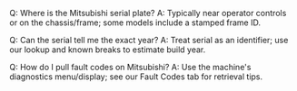 Q: Where is the Mitsubishi serial plate?
A: Typically near operator controls or on the chassis/frame; some models include a stamped frame ID.

Q: Can the serial tell me the exact year?
A: Treat serial as an identifier; use our lookup and known breaks to estimate build year.

Q: How do I pull fault codes on Mitsubishi?
A: Use the machine's diagnostics menu/display; see our Fault Codes tab for retrieval tips.
